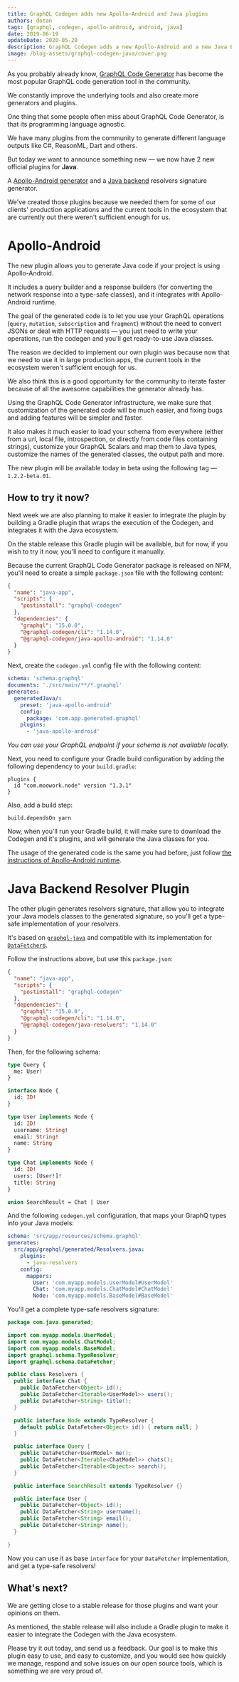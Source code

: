 ```yaml
---
title: GraphQL Codegen adds new Apollo-Android and Java plugins
authors: dotan
tags: [graphql, codegen, apollo-android, android, java]
date: 2019-06-19
updateDate: 2020-05-20
description: GraphQL Codegen adds a new Apollo-Android and a new Java Backend plugins!
image: /blog-assets/graphql-codegen-java/cover.png
---
```


As you probably already know, [GraphQL Code Generator](https://graphql-code-generator.com) has become the most popular GraphQL code generation tool in the community.

We constantly improve the underlying tools and also create more generators and plugins.

One thing that some people often miss about GraphQL Code Generator, is that its programming language agnostic.

We have many plugins from the community to generate different language outputs like C#, ReasonML, Dart and others.

But today we want to announce something new — we now have 2 new official plugins for **Java**.

A [Apollo-Android generator](https://github.com/dotansimha/graphql-code-generator/pull/1924) and a [Java backend](https://graphql-code-generator.com/docs/plugins/java-resolvers) resolvers signature generator.

We've created those plugins because we needed them for some of our clients' production applications and the current tools in the ecosystem that are currently out there weren't sufficient enough for us.

# Apollo-Android

The new plugin allows you to generate Java code if your project is using Apollo-Android.

It includes a query builder and a response builders (for converting the network response into a type-safe classes), and it integrates with Apollo-Android runtime.

The goal of the generated code is to let you use your GraphQL operations (`query`, `mutation`, `subscription` and `fragment`) without the need to convert JSONs or deal with HTTP requests — you just need to write your operations, run the codegen and you'll get ready-to-use Java classes.

The reason we decided to implement our own plugin was because now that we need to use it in large production apps, the current tools in the ecosystem weren't sufficient enough for us.

We also think this is a good opportunity for the community to iterate faster because of all the awesome capabilities the generator already has.

Using the GraphQL Code Generator infrastructure, we make sure that customization of the generated code will be much easier, and fixing bugs and adding features will be simpler and faster.

It also makes it much easier to load your schema from everywhere (either from a url, local file, introspection, or directly from code files containing strings), customize your GraphQL Scalars and map them to Java types, customize the names of the generated classes, the output path and more.

The new plugin will be available today in beta using the following tag — `1.2.2-beta.01`.

## How to try it now?

Next week we are also planning to make it easier to integrate the plugin by building a Gradle plugin that wraps the execution of the Codegen, and integrates it with the Java ecosystem.

On the stable release this Gradle plugin will be available, but for now, if you wish to try it now, you'll need to configure it manually.

Because the current GraphQL Code Generator package is released on NPM, you'll need to create a simple `package.json` file with the following content:

```json
{
  "name": "java-app",
  "scripts": {
    "postinstall": "graphql-codegen"
  },
  "dependencies": {
    "graphql": "15.0.0",
    "@graphql-codegen/cli": "1.14.0",
    "@graphql-codegen/java-apollo-android": "1.14.0"
  }
}
```

Next, create the `codegen.yml` config file with the following content:

```yaml
schema: 'schema.graphql'
documents: './src/main/**/*.graphql'
generates:
  generatedJava/:
    preset: 'java-apollo-android'
    config:
      package: 'com.app.generated.graphql'
    plugins:
      - 'java-apollo-android'
```

_You can use your GraphQL endpoint if your schema is not available locally._

Next, you need to configure your Gradle build configuration by adding the following dependency to your `build.gradle`:

```
plugins {
  id "com.moowork.node" version "1.3.1"
}
```

Also, add a build step:

```
build.dependsOn yarn
```

Now, when you'll run your Gradle build, it will make sure to download the Codegen and it's plugins, and will generate the Java classes for you.

The usage of the generated code is the same you had before, just follow [the instructions of Apollo-Android runtime](https://github.com/apollographql/apollo-android#consuming-code).

# Java Backend Resolver Plugin

The other plugin generates resolvers signature, that allow you to integrate your Java models classes to the generated signature, so you'll get a type-safe implementation of your resolvers.

It's based on [`graphql-java`](https://graphql-java.com) and compatible with its implementation for [`DataFetcher`s](https://graphql-java.com/documentation/v13/data-fetching).

Follow the instructions above, but use this `package.json`:

```json
{
  "name": "java-app",
  "scripts": {
    "postinstall": "graphql-codegen"
  },
  "dependencies": {
    "graphql": "15.0.0",
    "@graphql-codegen/cli": "1.14.0",
    "@graphql-codegen/java-resolvers": "1.14.0"
  }
}
```

Then, for the following schema:

```graphql
type Query {
  me: User!
}

interface Node {
  id: ID!
}

type User implements Node {
  id: ID!
  username: String!
  email: String!
  name: String
}

type Chat implements Node {
  id: ID!
  users: [User!]!
  title: String
}

union SearchResult = Chat | User
```

And the following `codegen.yml` configuration, that maps your GraphQ types into your Java models:

```yaml
schema: 'src/app/resources/schema.graphql'
generates:
  src/app/graphql/generated/Resolvers.java:
    plugins:
      - java-resolvers
    config:
      mappers:
        User: 'com.myapp.models.UserModel#UserModel'
        Chat: 'com.myapp.models.ChatModel#ChatModel'
        Node: 'com.myapp.models.BaseModel#BaseModel'
```

You'll get a complete type-safe resolvers signature:

```java
package com.java.generated;

import com.myapp.models.UserModel;
import com.myapp.models.ChatModel;
import com.myapp.models.BaseModel;
import graphql.schema.TypeResolver;
import graphql.schema.DataFetcher;

public class Resolvers {
  public interface Chat {
    public DataFetcher<Object> id();
    public DataFetcher<Iterable<UserModel>> users();
    public DataFetcher<String> title();
  }

  public interface Node extends TypeResolver {
    default public DataFetcher<Object> id() { return null; }
  }

  public interface Query {
    public DataFetcher<UserModel> me();
    public DataFetcher<Iterable<ChatModel>> chats();
    public DataFetcher<Iterable<Object>> search();
  }

  public interface SearchResult extends TypeResolver {}

  public interface User {
    public DataFetcher<Object> id();
    public DataFetcher<String> username();
    public DataFetcher<String> email();
    public DataFetcher<String> name();
  }

}
```

Now you can use it as base `interface` for your `DataFetcher` implementation, and get a type-safe resolvers!

## What's next?

We are getting close to a stable release for those plugins and want your opinions on them.

As mentioned, the stable release will also include a Gradle plugin to make it easier to integrate the Codegen with the Java ecosystem.

Please try it out today, and send us a feedback. Our goal is to make this plugin easy to use, and easy to customize, and you would see how quickly we manage, respond and solve issues on our open source tools, which is something we are very proud of.
